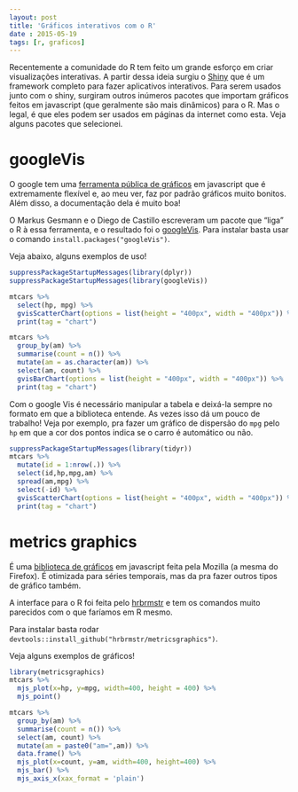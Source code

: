 ```yaml
---
layout: post
title: 'Gráficos interativos com o R'
date : 2015-05-19
tags: [r, graficos]
--- 
```


Recentemente a comunidade do R tem feito um grande esforço em criar visualizações interativas. A partir dessa ideia surgiu o [Shiny](http://shiny.rstudio.com/) que é um framework completo para fazer aplicativos interativos. Para serem usados junto com o shiny, surgiram outros inúmeros pacotes que importam gráficos feitos em javascript (que geralmente são mais dinâmicos) para o R. Mas o legal, é que eles podem ser usados em páginas da internet como esta. Veja alguns pacotes que selecionei.


# googleVis

O google tem uma [ferramenta pública de gráficos](https://developers.google.com/chart/) em javascript que é extremamente flexível e, ao meu ver, faz por padrão gráficos muito bonitos. Além disso, a documentação dela é muito boa!

O Markus Gesmann e o Diego de Castillo escreveram um pacote que "liga" o R à essa ferramenta, e o resultado foi o [googleVis](http://cran.r-project.org/web/packages/googleVis/vignettes/googleVis.pdf). Para instalar basta usar o comando `install.packages("googleVis")`.

Veja abaixo, alguns exemplos de uso!

```r
suppressPackageStartupMessages(library(dplyr))
suppressPackageStartupMessages(library(googleVis))

mtcars %>% 
  select(hp, mpg) %>% 
  gvisScatterChart(options = list(height = "400px", width = "400px")) %>% 
  print(tag = "chart")
```

```r
mtcars %>%
  group_by(am) %>% 
  summarise(count = n()) %>%
  mutate(am = as.character(am)) %>%
  select(am, count) %>% 
  gvisBarChart(options = list(height = "400px", width = "400px")) %>% 
  print(tag = "chart")
```

Com o google Vis é necessário manipular a tabela e deixá-la sempre no formato em que a biblioteca entende. As vezes isso dá um pouco de trabalho! Veja por exemplo, pra fazer um gráfico de dispersão do `mpg` pelo `hp` em que a cor dos pontos indica se o carro é automático ou não. 

```r
suppressPackageStartupMessages(library(tidyr))
mtcars %>% 
  mutate(id = 1:nrow(.)) %>%
  select(id,hp,mpg,am) %>%
  spread(am,mpg) %>%
  select(-id) %>%
  gvisScatterChart(options = list(height = "400px", width = "400px")) %>% 
  print(tag = "chart")
```

# metrics graphics

É uma [biblioteca de gráficos](http://metricsgraphicsjs.org/) em javascript feita pela Mozilla (a mesma do Firefox). É otimizada para séries temporais, mas da pra fazer outros tipos de gráfico também.

A interface para o R foi feita pelo [hrbrmstr](https://github.com/hrbrmstr/metricsgraphics) e tem os comandos muito parecidos com o que faríamos em R mesmo.

Para instalar basta rodar `devtools::install_github("hrbrmstr/metricsgraphics")`.

Veja alguns exemplos de gráficos!

```r
library(metricsgraphics)
mtcars %>%
  mjs_plot(x=hp, y=mpg, width=400, height = 400) %>%
  mjs_point()
```


```r
mtcars %>%
  group_by(am) %>%
  summarise(count = n()) %>%
  select(am, count) %>%
  mutate(am = paste0("am=",am)) %>%
  data.frame() %>%
  mjs_plot(x=count, y=am, width=400, height=400) %>%
  mjs_bar() %>%
  mjs_axis_x(xax_format = 'plain')
```






